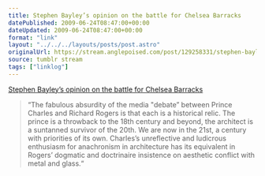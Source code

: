 ```yaml
---
title: Stephen Bayley’s opinion on the battle for Chelsea Barracks
datePublished: 2009-06-24T08:47:00+00:00
dateUpdated: 2009-06-24T08:47:00+00:00
format: "link"
layout: "../../../layouts/posts/post.astro"
originalUrl: https://stream.anglepoised.com/post/129258331/stephen-bayleys-opinion-on-the-battle-for-chelsea
source: tumblr stream
tags: ["linklog"]
---
```


[Stephen Bayley&#8217;s opinion on the battle for Chelsea Barracks][1]

> &ldquo;The fabulous absurdity of the media "debate&rdquo; between Prince Charles and Richard Rogers is that each is a historical relic. The prince is a throwback to the 18th century and beyond, the architect is a suntanned survivor of the 20th. We are now in the 21st, a century with priorities of its own. Charles&rsquo;s unreflective and ludicrous enthusiasm for anachronism in architecture has its equivalent in Rogers&rsquo; dogmatic and doctrinaire insistence on aesthetic conflict with metal and glass.&ldquo;

[1]: https://www.theguardian.com/artanddesign/2009/jun/21/stephen-bayley-chelsea-barracks
